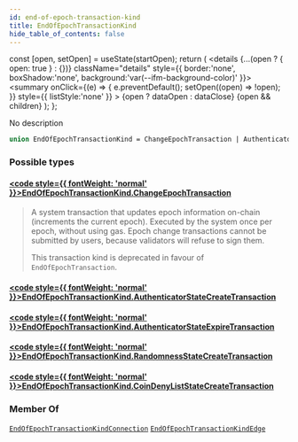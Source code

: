 ```yaml
---
id: end-of-epoch-transaction-kind
title: EndOfEpochTransactionKind
hide_table_of_contents: false
---
```









  const [open, setOpen] = useState(startOpen);
  return (
    <details {...(open ? { open: true } : {})} className="details" style={{ border:'none', boxShadow:'none', background:'var(--ifm-background-color)' }}>
      <summary
        onClick={(e) => {
          e.preventDefault();
          setOpen((open) => !open);
        }}
        style={{ listStyle:'none' }}
      >
      {open ? dataOpen : dataClose}
      </summary>
      {open && children}
    </details>
  );
};








No description


```graphql
union EndOfEpochTransactionKind = ChangeEpochTransaction | AuthenticatorStateCreateTransaction | AuthenticatorStateExpireTransaction | RandomnessStateCreateTransaction | CoinDenyListStateCreateTransaction
```




### Possible types

#### [<code style={{ fontWeight: 'normal' }}>EndOfEpochTransactionKind.<b>ChangeEpochTransaction</b></code>](/references/sui-api/graphql/reference/objects/change-epoch-transaction) <Badge class="badge badge--secondary" text="object"/> 
> 
> 
> A system transaction that updates epoch information on-chain (increments the current epoch).
> Executed by the system once per epoch, without using gas. Epoch change transactions cannot be
> submitted by users, because validators will refuse to sign them.
> 
> This transaction kind is deprecated in favour of `EndOfEpochTransaction`.
> 

#### [<code style={{ fontWeight: 'normal' }}>EndOfEpochTransactionKind.<b>AuthenticatorStateCreateTransaction</b></code>](/references/sui-api/graphql/reference/objects/authenticator-state-create-transaction) <Badge class="badge badge--secondary" text="object"/> 
> 
> 
> 
> 

#### [<code style={{ fontWeight: 'normal' }}>EndOfEpochTransactionKind.<b>AuthenticatorStateExpireTransaction</b></code>](/references/sui-api/graphql/reference/objects/authenticator-state-expire-transaction) <Badge class="badge badge--secondary" text="object"/> 
> 
> 
> 
> 

#### [<code style={{ fontWeight: 'normal' }}>EndOfEpochTransactionKind.<b>RandomnessStateCreateTransaction</b></code>](/references/sui-api/graphql/reference/objects/randomness-state-create-transaction) <Badge class="badge badge--secondary" text="object"/> 
> 
> 
> 
> 

#### [<code style={{ fontWeight: 'normal' }}>EndOfEpochTransactionKind.<b>CoinDenyListStateCreateTransaction</b></code>](/references/sui-api/graphql/reference/objects/coin-deny-list-state-create-transaction) <Badge class="badge badge--secondary" text="object"/> 
> 
> 
> 
> 



### Member Of

[`EndOfEpochTransactionKindConnection`](/references/sui-api/graphql/reference/objects/end-of-epoch-transaction-kind-connection)  <Badge class="badge badge--secondary" text="object"/><Bullet />[`EndOfEpochTransactionKindEdge`](/references/sui-api/graphql/reference/objects/end-of-epoch-transaction-kind-edge)  <Badge class="badge badge--secondary" text="object"/>

